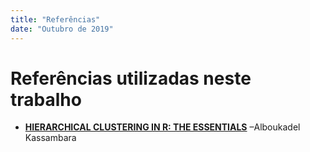 ```yaml
---
title: "Referências"
date: "Outubro de 2019"
---
```


# Referências utilizadas neste trabalho

- [**HIERARCHICAL CLUSTERING IN R: THE ESSENTIALS**](https://www.datanovia.com/en/lessons/agglomerative-hierarchical-clustering/) --Alboukadel Kassambara